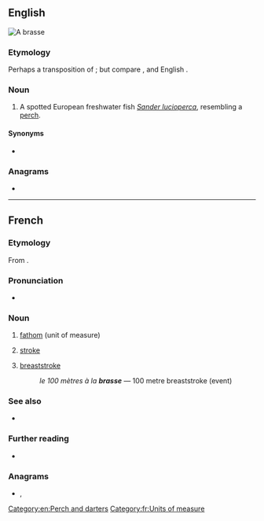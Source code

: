 {{also|Brasse|brassé}}
==English==
[[File:StizostedionLuciopercaAquarium.JPG|thumb|A '''brasse''']]
{{wikipedia|Sander (genus)}}
{{wikispecies|Sander lucioperca}}

===Etymology===
Perhaps a transposition of {{m|en|barse}}; but compare {{cog|de|Brasse||bream}}, and English {{m|en|bream}}.

===Noun===
{{en-noun}}

# A spotted European freshwater fish ''[[Sander lucioperca]]'', resembling a [[perch]].

====Synonyms====
* {{sense|Sander lucioperca}} {{l|en|zander}}

===Anagrams===
* {{anagrams|en|a=aberss|BSAers|Brases|Sabers|barses|besras|sabers|sabres}}

[[Category:en:Perch and darters]]

----

==French==

===Etymology===
From {{der|fr|la|([[tensus|tēnsa]]) [[bracchium|bracchia]]||(outstretched) arms}}.

===Pronunciation===
* {{fr-IPA}}

===Noun===
{{fr-noun|f}}

# [[fathom]] (unit of measure)
# {{lb|fr|swimming}} [[stroke]]
# {{lb|fr|swimming}} [[breaststroke]]
#: ''le 100 mètres à la '''brasse''''' — 100 metre breaststroke (event)

===See also===
* {{l|fr|toise}}

===Further reading===
* {{R:TLFi}}

===Anagrams===
* {{l|fr|brases}}, {{l|fr|sabres}}

[[Category:fr:Units of measure]]